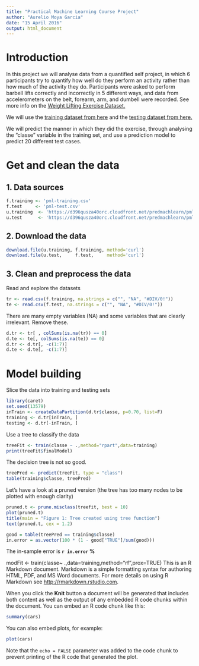 ```yaml
---
title: "Practical Machine Learning Course Project"
author: "Aurelio Moya Garcia"
date: "15 April 2016"
output: html_document
---
```


# Introduction
In this project we will analyse data from a quantified self project, in which 6 participants try to quantify how well do they perform an activity rather than how much of the activity they do.
Participants  were asked to perform barbell lifts correctly and incorrectly in 5 different ways, and data from accelerometers on the belt, forearm, arm, and dumbell were recorded. See more info on the [Weight Lifting Exercise Dataset.](http://groupware.les.inf.puc-rio.br/har)

We will use the [training dataset from here](https://d396qusza40orc.cloudfront.net/predmachlearn/pml-training.csv) and the [testing dataset from here.](https://d396qusza40orc.cloudfront.net/predmachlearn/pml-testing.csv)

We will predict the manner in which they did the exercise, through analysing the "classe" variable in the training set, and use a prediction model to predict 20 different test cases. 

# Get and clean the data
## 1. Data sources
```r
f.training <- 'pml-training.csv'
f.test     <- 'pml-test.csv'
u.training  <- 'https://d396qusza40orc.cloudfront.net/predmachlearn/pml-training.csv'
u.test      <- 'https://d396qusza40orc.cloudfront.net/predmachlearn/pml-testing.csv'
```
## 2. Download the data
```r
download.file(u.training, f.training, method='curl')
download.file(u.test,     f.test,     method='curl')
```
## 3. Clean and preprocess the data
Read and explore the datasets
```r
tr <- read.csv(f.training, na.strings = c("", "NA", "#DIV/0!"))
te <- read.csv(f.test, na.strings = c("", "NA", "#DIV/0!"))
```
There are many empty variables (NA) and some variables that are clearly irrelevant. Remove these.
```r
d.tr <- tr[ , colSums(is.na(tr)) == 0]
d.te <- te[, colSums(is.na(te)) == 0]
d.tr <- d.tr[, -c(1:7)]
d.te <- d.te[, -c(1:7)]
```
# Model building
Slice the data into training and testing sets

```r
library(caret)
set.seed(13579) 
inTrain <- createDataPartition(d.tr$classe, p=0.70, list=F)
training <- d.tr[inTrain, ]
testing <- d.tr[-inTrain, ]
```

Use a tree to classify the data

```r
treeFit <- train(classe ~ .,method="rpart",data=training)
print(treeFit$finalModel)
```


The decision tree is not so good.
```r
treePred <- predict(treeFit, type = "class")
table(training$classe, treePred)
```

Let's have a look at a pruned version (the tree has too many nodes to be plotted with enough clarity)
```r
pruned.t <- prune.misclass(treefit, best = 10)
plot(pruned.t)
title(main = "Figure 1: Tree created using tree function")
text(pruned.t, cex = 1.2)
```

```r
good = table(treePred == training$classe)
in.error = as.vector(100 * (1 - good["TRUE"]/sum(good)))
```
The in-sample error is **`r in.error` %**




modFit <- train(classe~ .,data=training,method="rf",prox=TRUE)
This is an R Markdown document. Markdown is a simple formatting syntax for authoring HTML, PDF, and MS Word documents. For more details on using R Markdown see <http://rmarkdown.rstudio.com>.

When you click the **Knit** button a document will be generated that includes both content as well as the output of any embedded R code chunks within the document. You can embed an R code chunk like this:

```r
summary(cars)
```

You can also embed plots, for example:

```r
plot(cars)
```

Note that the `echo = FALSE` parameter was added to the code chunk to prevent printing of the R code that generated the plot.
